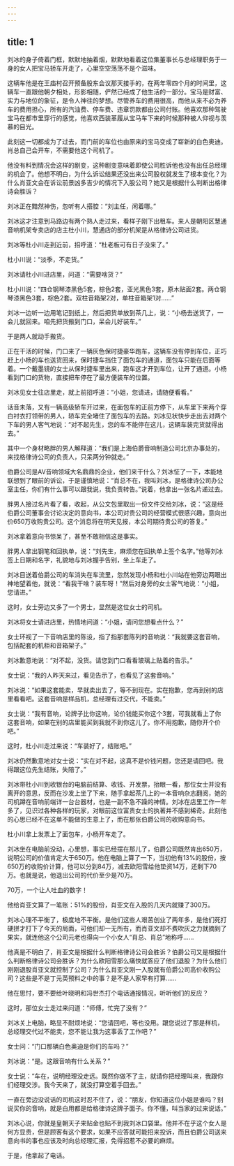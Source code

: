 ```yaml
---
---
---
```

title: 1
---




刘冰的身子倚着门框，默默地抽着烟，默默地看着这位集董事长与总经理职务于一身的女人把宝马轿车开走了，心里空空荡荡不是个滋味。

这辆车他是在王庙村召开预备股东会议那天接手的，在两年零四个月的时间里，这辆车一直跟他朝夕相处，形影相随，俨然已经成了他生活的一部分。宝马是财富、实力与地位的象征，是令人神往的梦想。尽管养车的费用很高，而他从来不必为养车的费用担心，所有的汽油费、停车费、违章罚款都由公司付账。他喜欢那种驾驶宝马在都市里穿行的感觉，他喜欢西装革履从宝马车下来的时候那种被人仰视与羡慕的目光。

此刻这一切都成为了过去，而门前的车位也由原来的宝马变成了崭新的白色奥迪。肖总自己会开车，不需要他这个司机了。

他没有料到情况会这样的剧变，这种剧变意味着即使公司胜诉他也没有出任总经理的机会了。他想不明白，为什么诉讼结果还没出来公司股权就发生了根本变化？为什么肖亚文会在诉讼前景凶多吉少的情况下入股公司？她又是根据什么判断出格律诗会胜诉？

刘冰正在黯然神伤，忽听有人搭腔：“刘主任，闲着哪。”

刘冰这才注意到马路边有两个熟人走过来，看样子刚下出租车。来人是朝阳区慧通音响机架专卖店的店主杜小川，慧通店的部分机架是从格律诗公司进货。

刘冰等杜小川走到近前，招呼道：“杜老板可有日子没来了。”

杜小川说：“淡季，不走货。”

刘冰请杜小川进店里，问道：“需要啥货？”

杜小川说：“四仓钢琴漆黑色5套，棕色2套，亚光黑色3套，原木贴面2套。两仓钢琴漆黑色3套，棕色2套。双柱音箱架2对，单柱音箱架1对……”

刘冰一边听一边用笔记到纸上，然后把货单放到茶几上，说：“小杨去送货了，一会儿就回来。咱先把货搬到门口，呆会儿好装车。”

于是两人就动手搬货。

正在干活的时候，门口来了一辆灰色保时捷豪华跑车，这辆车没有停到车位，正巧赶上小杨的车也送货回来，保时捷车挡住了面包车的通道，面包车只能在后面等着。一个戴墨镜的女士从保时捷车里出来，跑车这才开到车位，让开了通道。小杨看到门口的货物，直接把车停在了最方便装车的位置。

刘冰见女士往店里走，就上前招呼道：“小姐，您请进，请随便看看。”

话音未落，又有一辆高级轿车开过来，在面包车的正前方停下，从车里下来两个穿白衬衣打领带的男人，轿车完全堵住了面包车的去路。刘冰见状快步走出去对两个下车的男人客气地说：“对不起先生，您的车不能停在这儿，这辆车装完货就得出去。”

其中一个身材略胖的男人解释道：“我们是上海伯爵音响制造公司北京办事处的，来找格律诗公司的负责人，只呆两分钟就走。”

伯爵公司是AV音响领域大名鼎鼎的企业，他们来干什么？刘冰怔了一下，本能地联想到了眼前的诉讼，于是谨慎地说：“肖总不在，我叫刘冰，是格律诗公司办公室主任，你们有什么事可以跟我说，我负责转告。”说着，他拿出一张名片递过去。

胖男人接过名片看了看，收起，从公文包里取出一份文件交给刘冰，说：“这是经伯爵公司董事会讨论决定的意向书，本公司对贵公司的经营模式很感兴趣，意向出价650万收购贵公司。这个消息将在明天见报，本公司期待贵公司的答复。”

刘冰拿着意向书惊呆了，甚至不敢相信这是事实。

胖男人拿出钢笔和回执单，说：“刘先生，麻烦您在回执单上签个名字。”他等刘冰签上日期和名字，礼貌地与刘冰握手告别，坐上车走了。

刘冰目送着伯爵公司的车消失在车流里，忽然发现小杨和杜小川站在他旁边两眼出神地望着他，就说：“看我干啥？装车呀！”然后对身旁的女士客气地说：“小姐，您请进。”

这时，女士旁边又多了一个男士，显然是这位女士的司机。

刘冰将女士请进店里，热情地问道：“小姐，请问您想看点什么？”

女士环视了一下音响店里的陈设，指了指那套陈列的音响说：“我就要这套音响，包括配套的机柜和音箱架子。”

刘冰歉意地说：“对不起，没货。请您到门口看看玻璃上贴着的告示。”

女士说：“我的人昨天来过，看见告示了，也看见了这套音响。”

刘冰说：“如果这套能卖，早就卖出去了，等不到现在。实在抱歉，您再到别的店里看看吧。这套音响是样品机，总经理有过交代，不能卖。”

女士说：“我有音响，论牌子比你这响，论价钱能买你这个3套，可我就看上了你这套音响，如果在别的店里能买到我就不到你这儿了。你不用抱歉，随你开个价吧。”

这时，杜小川走过来说：“车装好了，结账吧。”

刘冰仍然歉意地对女士说：“实在对不起，这真不是价钱问题，您还是请回吧。我得跟这位先生结账，失陪了。”

刘冰带杜小川到收银台的电脑前结算、收钱、开发票，抬眼一看，那位女士并没有离开的意思，反而在沙发上坐了下来，随手拿起茶几上的一本音响杂志翻阅，她的司机蹲在音响前端详一台台器材，也是一副不急不躁的神情。刘冰在店里工作一年多了，见识过各种各样的玩家，对眼前这位富贵女士的执著并不感到稀奇。此刻他的心思已经不在这单不能做的生意上了，而在那张伯爵公司的收购意向书。

杜小川拿上发票上了面包车，小杨开车走了。

刘冰坐在电脑前没动，心里想，事实已经摆在那儿了，伯爵公司既然肯出650万，说明公司的价值肯定大于650万。他在电脑上算了一下，当初他有13%的股份，按650万的收购价计算，他可以分到84万，减去欧阳雪给他垫资14万，还剩下70万。也就是说，他退出公司的代价至少是70万。

70万，一个让人吐血的数字！

他给肖亚文算了一笔账：51%的股份，肖亚文在入股的几天内就赚了300万。

刘冰心理不平衡了，极度地不平衡。是他们这些人艰苦创业了两年多，是他们死打硬拼才打下了今天的局面，可他们却一无所有，而肖亚文却不费吹灰之力就摘到了果实，就连他这个公司元老也得向一个小女人“肖总、肖总”地称呼……

他真是不明白了，肖亚文是根据什么判断格律诗公司会胜诉？伯爵公司又是根据什么判断格律诗公司会胜诉？为什么欧阳雪那么痛快就答应了他们退股？为什么他们刚刚退股肖亚文就控制了公司？为什么肖亚文刚一入股就有伯爵公司高价收购公司？这些是不是丁元英预料之中的事？是不是人家早有打算……

他在思忖，要不要给叶晓明和冯世杰打个电话通报情况，听听他们的反应？

这时，那位女士走过来问道：“师傅，忙完了没有？”

刘冰关上电脑，略显不耐烦地说：“您请回吧，等也没用。跟您说过了那是样机，总经理交代过不能卖，您不能让我为这事丢了工作吧？”

女士问：“门口那辆白色奥迪是你们的车吗？”

刘冰说：“是。这跟音响有什么关系？”

女士说：“车在，说明经理没走远。既然你做不了主，就请你把经理叫来，我跟你们经理交涉。我今天来了，就没打算空着手回去。”

一直在旁边没说话的司机这时忍不住了，说：“朋友，你知道这位小姐是谁吗？别说买你的音响，就是白用都是给格律诗这牌子面子。你不懂，叫当家的过来说话。”

刘冰心说，你就是皇朝天子来贴金也贴不到我刘冰口袋里。他并不在乎这个女人是何方显贵，但是顾客有这个要求，如果不应答就可能招来投诉，而且伯爵公司送来意向书的事也应该及时向总经理汇报，免得招惹不必要的麻烦。

于是，他拿起了电话。